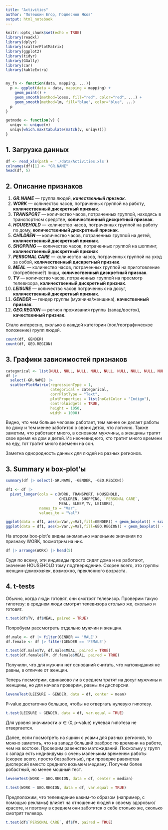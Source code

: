 ---
title: "Activities"
author: "Потешкин Егор, Подлеснов Яков"
output: html_notebook
---

```{r setup, include=FALSE}
knitr::opts_chunk$set(echo = TRUE)
library(readxl)
library(dplyr)
library(scatterPlotMatrix)
library(ggplot2)
library(tidyr)
library(GGally)
library(car)
library(kableExtra)


my_fn <- function(data, mapping, ...){
  p <- ggplot(data = data, mapping = mapping) + 
    geom_point() + 
    geom_smooth(method=loess, fill="red", color="red", ...) +
    geom_smooth(method=lm, fill="blue", color="blue", ...)
  p
}

getmode <- function(v) {
  uniqv <- unique(v)
  uniqv[which.max(tabulate(match(v, uniqv)))]
}

```

## 1. Загрузка данных
```{r, message=FALSE}
df <- read_xls(path = './data/Activities.xls')
colnames(df)[1] <- "GR.NAME"
head(df, 5)
```
## 2. Описание признаков
1. ***GR.NAME*** --- группа людей, ***качественный признак***. 
2. ***WORK*** --- количество часов, потраченных группой на работу, **количественный дискретный признак**.
3. ***TRANSPORT*** --- количество часов, потраченных группой, находясь в транспортном средстве, **количественный дискретный признак**.
4. ***HOUSEHOLD*** --- количество часов, потраченных группой на работу по дому, **количественный дискретный признак**.
5. ***CHILDREN*** --- количество часов, потраченных группой на детей, **количественный дискретный признак**.
6. ***SHOPPING*** --- количество часов, потраченных группой на шоппинг, **количественный дискретный признак**
7. ***PERSONAL CARE*** --- количество часов, потраченных группой на уход за собой, **количественный дискретный признак**.
8. ***MEAL*** --- количество часов, потраченных группой на приготовление (потребление?) пищи, **количественный дискретный признак**.
9. ***TV*** --- количество часов, потраченных группой на просмотр телевизора, **количественный дискретный признак**.
10. ***LEISURE*** --- количество часов потраченных на досуг, **количественный дискретный признак**.
11. ***GENDER*** --- гендер группы (мужчина/женщина), **качественный признак**.
12. ***GEO.REGION*** --- регион проживания группы (запад/восток), **качественный признак**.

Стало интересно, сколько в каждой категории (пол/географическое положение) групп людей.
```{r}
count(df, GENDER)
count(df, GEO.REGION)
```
## 3. Графики зависимостей признаков
```{r}
categorical <- list(NULL, NULL, NULL, NULL, NULL, NULL, NULL, NULL, NULL, NULL, c("MALE", "FEMALE"), c("EAST", "WEST"))
df |>
  select(-GR.NAME) |>
  scatterPlotMatrix(regressionType = 1,
                    categorical = categorical,
                    corrPlotType = "Text",
                    plotProperties = list(noCatColor = "Indigo"),
                    controlWidgets = TRUE,
                    height = 1050,
                    width = 1000)
```

Видно, что чем больше человек работает, тем менее он делает работы по дому и тем менее заботится о своих детях, что логично. Также заметим, что работают много, в основном мужчины, а женщины тратят свое время на дом и детей. Из неочевидного, кто тратит много времени на еду, тот тратит много времени на сон.

Заметна однородность данных для людей из разных регионов.



## 3. Summary и box-plot'ы
```{r}
summary(df |> select(-GR.NAME, -GENDER, -GEO.REGION))
```

```{r}
df1 <- df |>
  pivot_longer(cols = c(WORK, TRANSPORT, HOUSEHOLD,
                        CHILDREN, SHOPPING, `PERSONAL CARE`,
                        MEAL, SLEEP,TV, LEISURE),
               names_to = "Var",
               values_to = "Val")
```

```{r}
ggplot(data = df1, aes(x=Var,y=Val,fill=GENDER)) + geom_boxplot() + scale_x_discrete(guide = guide_axis(angle = 90)) + theme(axis.text.x=element_text(size=4))
ggplot(data = df1, aes(x=Var,y=Val,fill=GEO.REGION)) + geom_boxplot() + scale_x_discrete(guide = guide_axis(angle = 90)) + theme(axis.text.x=element_text(size=4))
```
На втором box-plot'е видны аномально маленькие значения по признаку WORK, посмотрим на них.
```{r}
df |> arrange(WORK) |> head(5)
```
Судя по всему, эти индивиды просто сидят дома и не работают, значение HOUSEHOLD тому подтверждение. Скорее всего, это группы женщин-домохозяек, возможно, преклонного возраста.

## 4. t-tests
Обычно, когда люди готовят, они смотрят телевизор. Проверим такую гипотезу: в среднем люди смотрят телевизора столько же, сколько и готовят.
```{r}
t.test(df$TV, df$MEAL, paired = TRUE)
```
Попробуем рассмотреть отдельно мужчин и женщин.
```{r}
df.male <- df |> filter(GENDER == 'MALE')
df.female <- df |> filter(GENDER == 'FEMALE')
```

```{r}
t.test(df.male$TV, df.male$MEAL, paired = TRUE)
t.test(df.female$TV, df.female$MEAL, paired = TRUE)
```
Получили, что для мужчин нет оснований считать, что матожидания не равны, в отличие от женщин.

Теперь посмотрим, одинаково ли в среднем тратят на досуг мужчины и женщины, но для начала проверим, равны ли дисперсии. 
```{r, warning=FALSE}
leveneTest(LEISURE ~ GENDER, data = df, center = mean)
```
P-value достаточно большое, чтобы не отвергать нулевую гипотезу. 
```{r}
t.test(LEISURE ~ GENDER, data = df, var.equal = TRUE)
```
Для уровня значимости $\alpha\in(0,\text{p-value})$ нулевая гипотеза не отвергается.

Далее, если посмотреть на ящики с усами для разных регионов, то можно заметить, что на западе больший разброс по времени на работе, чем на востоке. Проверим равенство матожиданий. Поскольку у групп с запада есть индивидумы с очень маленьким временем работы (скорее всего, просто безработные), при проверке равенства дисперсий вместо среднего возьмем медиану. Получим более робастный, но менее мощный тест.
```{r, warning=FALSE}
leveneTest(WORK ~ GEO.REGION, data = df, center = median)
```

```{r}
t.test(WORK ~ GEO.REGION, data = df, var.equal = TRUE)
```

Предположим, что телевидение каким-то образом (например, с помощью рекламы) влияет на отношение людей к своему здоровью/красоте, и поэтому в среднем они заботятся о себе столько же, сколько смотрят телевор.
```{r}
t.test(df$`PERSONAL CARE`, df$TV, paired = TRUE)
```

